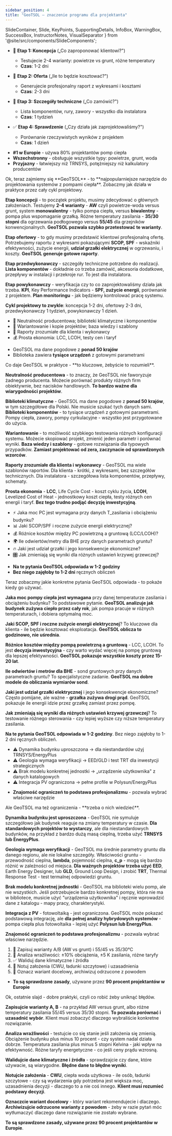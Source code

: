 ```yaml
---
sidebar_position: 4
title: "GeoTSOL – znaczenie programu dla projektanta"
---
```


  SlideContainer, 
  Slide, 
  KeyPoints, 
  SupportingDetails, 
  InfoBox,
  WarningBox,
  SuccessBox,
  InstructorNotes,
  VisualSeparator 
} from '@site/src/components/SlideComponents';

<SlideContainer>

<Slide title="🎯 Czym jest GeoTSOL i dlaczego go potrzebujecie?" type="info">

<KeyPoints title="📋 GeoTSOL towarzyszy projektowi od początku do końca">

- 🎨 **Etap 1: Koncepcja** („Co zaproponować klientowi?")
  - Testujecie 2-4 warianty: powietrze vs grunt, różne temperatury
  - **Czas**: 1-2 dni
  
- 💼 **Etap 2: Oferta** („Ile to będzie kosztować?")
  - Generujecie profesjonalny raport z wykresami i kosztami
  - **Czas**: 2-3 dni
  
- 📐 **Etap 3: Szczegóły techniczne** („Co zamówić?")
  - Lista komponentów, rury, zawory - wszystko dla instalatora
  - **Czas**: 1 tydzień
  
- ✅ **Etap 4: Sprawdzenie** („Czy działa jak zaprojektowaliśmy?")
  - Porównanie rzeczywistych wyników z projektem
  - **Czas**: 1 dzień

</KeyPoints>

<InfoBox title="💡 Dlaczego GeoTSOL?">

- **#1 w Europie** - używa 80% projektantów pomp ciepła
- **Wszechstronny** - obsługuje wszystkie typy: powietrze, grunt, woda
- **Przyjazny** - łatwiejszy niż TRNSYS, potężniejszy niż kalkulatory producentów

</InfoBox>

<InstructorNotes>
Ok, teraz zajmiemy się **GeoTSOL** - to **najpopularniejsze narzędzie do projektowania systemów z pompami ciepła**. Zobaczmy jak działa w praktyce przez cały cykl projektowy.

**Etap koncepcji** - to początek projektu, musimy zdecydować o głównych założeniach. Testujemy **2-4 warianty** - **AW** czyli powietrze-woda versus grunt, system **monowalentny** - tylko pompa ciepła, versus **biwalentny** - pompa plus wspomaganie grzałką. Różne temperatury zasilania - **35/30 stopni** dla ogrzewania podłogowego versus **55/45** dla grzejników konwencjonalnych. **GeoTSOL pozwala szybko przetestować te warianty**.

**Etap ofertowy** - to gdy musimy przedstawić klientowi profesjonalną ofertę. Potrzebujemy raportu z wykresami pokazującymi **SCOP, SPF** - wskaźniki efektywności, zużycie energii, **udział grzałki elektrycznej** w ogrzewaniu, i koszty. **GeoTSOL generuje gotowe raporty**.

**Etap przedwykonawczy** - szczegóły techniczne potrzebne do realizacji. **Lista komponentów** - dokładnie co trzeba zamówić, akcesoria dodatkowe, przepływy w instalacji i przekroje rur. To jest dla instalatora.

**Etap powykonawczy** - weryfikacja czy to co zaprojektowaliśmy działa jak trzeba. **KPI**, Key Performance Indicators - **SPF, zużycie energii**, porównanie z projektem. **Plan monitoringu** - jak będziemy kontrolować pracę systemu.

**Cykl projektowy to zwykle**: koncepcja 1-2 dni, ofertowy 2-3 dni, przedwykonawczy 1 tydzień, powykonawczy 1 dzień.
</InstructorNotes>

</Slide>

<VisualSeparator type="technical" />

<Slide title="🧰 Co daje GeoTSOL w praktyce biura" type="tip">

<KeyPoints title="✅ Mocne strony">

- 🎯 Neutralność producentowa; biblioteki klimatyczne i komponentów
- 🔄 Wariantowanie i kopie projektów; baza wiedzy i szablony
- 📄 Raporty zrozumiałe dla klienta i wykonawcy
- 💰 Prosta ekonomia: LCC, LCOH, testy cen i taryf

</KeyPoints>

<SuccessBox title="📊 Dane liczbowe">

- GeoTSOL ma dane pogodowe z **ponad 50 krajów**
- Biblioteka zawiera **tysiące urządzeń** z gotowymi parametrami

</SuccessBox>

<InstructorNotes>
Co daje GeoTSOL w praktyce - **to kluczowe, żebyście to rozumieli**.

**Neutralność producentowa** - to znaczy, że GeoTSOL nie faworyzuje żadnego producenta. Możecie porównać produkty różnych firm obiektywnie, bez nacisków handlowych. **To bardzo ważne dla wiarygodności projektów**.

**Biblioteki klimatyczne** - GeoTSOL ma dane pogodowe z **ponad 50 krajów**, w tym szczegółowe dla Polski. Nie musicie szukać tych danych sami. **Biblioteki komponentów** - to tysiące urządzeń z gotowymi parametrami. Pompy ciepła, zawory, pompy cyrkulacyjne - wszystko jest przygotowane do użycia.

**Wariantowanie** - to możliwość szybkiego testowania różnych konfiguracji systemu. Możecie skopiować projekt, zmienić jeden parametr i porównać wyniki. **Baza wiedzy i szablony** - gotowe rozwiązania dla typowych przypadków. **Zamiast projektować od zera, zaczynacie od sprawdzonych wzorców**.

**Raporty zrozumiałe dla klienta i wykonawcy** - GeoTSOL ma wiele szablonów raportów. Dla klienta - krótki, z wykresami, bez szczegółów technicznych. Dla instalatora - szczegółowa lista komponentów, przepływy, schematy.

**Prosta ekonomia** - **LCC**, Life Cycle Cost - koszt cyklu życia, **LCOH**, Levelized Cost of Heat - jednostkowy koszt ciepła, testy różnych cen energii i taryf. **Bez tego trudno podjąć decyzję inwestycyjną**.
</InstructorNotes>

</Slide>

<VisualSeparator type="warning" />

<Slide title="❓ Typowe pytania, na które GeoTSOL odpowiada dobrze" type="info">

<KeyPoints title="💡 Przykłady pytań projektowych">

- ⚡ Jaka moc PC jest wymagana przy danych T_zasilania i obciążeniu budynku?
- 📊 Jaki SCOP/SPF i roczne zużycie energii elektrycznej?
- 💰 Różnice kosztów między PC powietrzną a gruntową (LCC/LCOH)?
- 🌍 Ile odwiertów/metry dla BHE przy danych parametrach gruntu?
- 🔥 Jaki jest udział grzałki i jego konsekwencje ekonomiczne?
- 🎛️ Jak zmieniają się wyniki dla różnych ustawień krzywej grzewczej?

</KeyPoints>

<InfoBox title="⏱️ Czas odpowiedzi">

- **Na te pytania GeoTSOL odpowiada w 1-2 godziny**
- **Bez niego zajęłoby to 1-2 dni** ręcznych obliczeń

</InfoBox>

<InstructorNotes>
Teraz zobaczmy jakie konkretne pytania GeoTSOL odpowiada - to pokaże kiedy go używać.

**Jaka moc pompy ciepła jest wymagana** przy danej temperaturze zasilania i obciążeniu budynku? To podstawowe pytanie. **GeoTSOL analizuje jak budynek zużywa ciepło przez cały rok**, jak pompa pracuje w różnych temperaturach, i dobiera optymalną moc.

**Jaki SCOP, SPF i roczne zużycie energii elektrycznej**? To kluczowe dla klienta - ile będzie kosztować eksploatacja. **GeoTSOL oblicza to godzinowo, nie uśrednia**.

**Różnice kosztów między pompą powietrzną a gruntową** - LCC, LCOH. To jest **decyzja inwestycyjna** - czy warto wydać więcej na pompę gruntową dla lepszej efektywności. **GeoTSOL pokazuje wszystkie koszty przez 15-20 lat**.

**Ile odwiertów i metrów dla BHE** - sond gruntowych przy danych parametrach gruntu? To specjalistyczne zadanie. **GeoTSOL ma dobre modele do obliczania wymiarów sond**.

**Jaki jest udział grzałki elektrycznej** i jego konsekwencje ekonomiczne? Często pomijane, ale ważne - **grzałka zużywa drogi prąd**. GeoTSOL pokazuje ile energii idzie przez grzałkę zamiast przez pompę.

**Jak zmieniają się wyniki dla różnych ustawień krzywej grzewczej**? To testowanie różnego sterowania - czy lepiej wyższe czy niższe temperatury zasilania.

**Na te pytania GeoTSOL odpowiada w 1-2 godziny**. Bez niego zajęłoby to 1-2 dni ręcznych obliczeń.
</InstructorNotes>

</Slide>

<Slide title="⚠️ Ograniczenia i obejścia" type="warning">

<KeyPoints title="🚨 Na co uważać">

- ⚠️ Dynamika budynku uproszczona → dla niestandardów użyj TRNSYS/EnergyPlus
- ⚠️ Geologia wymaga weryfikacji → EED/GLD i test TRT dla inwestycji strategicznych
- ⚠️ Brak modelu konkretnej jednostki → „urządzenie użytkownika" z danych katalogowych
- ⚠️ Integracja PV ograniczona → pełne profile w Polysun/EnergyPlus

</KeyPoints>

<WarningBox title="💡 Kluczowa zasada">

- **Znajomość ograniczeń to podstawa profesjonalizmu** - pozwala wybrać właściwe narzędzie

</WarningBox>

<InstructorNotes>
Ale GeoTSOL ma też ograniczenia - **trzeba o nich wiedzieć**.

**Dynamika budynku jest uproszczona** - GeoTSOL nie symuluje szczegółowo jak budynek reaguje na zmiany temperatury w czasie. **Dla standardowych projektów to wystarczy**, ale dla niestandardowych budynków, na przykład z bardzo dużą masą cieplną, trzeba użyć **TRNSYS lub EnergyPlus**.

**Geologia wymaga weryfikacji** - GeoTSOL ma średnie parametry gruntu dla danego regionu, ale nie lokalne szczegóły. Właściwości gruntu - przewodność cieplna, **lambda**, pojemność cieplna, **c_p** - mogą się bardzo różnić w zależności od miejsca. **Dla ważnych projektów trzeba użyć EED**, Earth Energy Designer, lub **GLD**, Ground Loop Design, i zrobić **TRT**, Thermal Response Test - test termalnej odpowiedzi gruntu.

**Brak modelu konkretnej jednostki** - GeoTSOL ma biblioteki wielu pomp, ale nie wszystkich. Jeśli potrzebujecie bardzo konkretnej pompy, która nie ma w bibliotece, musicie użyć "urządzenia użytkownika" i ręcznie wprowadzić dane z katalogu - mapy pracy, charakterystyki.

**Integracja z PV** - fotowoltaiką - jest ograniczona. GeoTSOL może pokazać podstawową integrację, ale **dla pełnej analizy hybrydowych systemów** - pompa ciepła plus fotowoltaika - lepiej użyć **Polysun lub EnergyPlus**.

**Znajomość ograniczeń to podstawa profesjonalizmu** - pozwala wybrać właściwe narzędzie.
</InstructorNotes>

</Slide>

<VisualSeparator type="success" />

<Slide title="✅ Dobre praktyki (checklista)" type="success">

<KeyPoints title="📋 Sprawdzone zasady">

1. 📝 Zapisuj warianty A/B (AW vs grunt) i 55/45 vs 35/30°C
2. 🔄 Analiza wrażliwości: ±10% obciążenia, ±5 K zasilania, różne taryfy
3. ✅ Waliduj dane klimatyczne i źródła
4. 📄 Notuj założenia (CWU, ładunki szczytowe) i uzasadnienia
5. 🎯 Oznacz wariant docelowy, archiwizuj odrzucone z powodem

</KeyPoints>

<SuccessBox title="📊 Statystyki">

- **To są sprawdzone zasady**, używane przez **90 procent projektantów w Europie**

</SuccessBox>

<InstructorNotes>
Ok, ostatnie slajd - dobre praktyki, czyli co robić żeby uniknąć błędów.

**Zapisujcie warianty A, B** - na przykład AW versus grunt, albo różne temperatury zasilania 55/45 versus 35/30 stopni. **To pozwala porównać i uzasadnić wybór**. Klient musi zobaczyć dlaczego wybraliście konkretne rozwiązanie.

**Analiza wrażliwości** - testujcie co się stanie jeśli założenia się zmienią. Obciążenie budynku plus minus 10 procent - czy system nadal działa dobrze. Temperatura zasilania plus minus 5 stopni Kelvina - jaki wpływ na efektywność. Różne taryfy energetyczne - co jeśli ceny prądu wzrosną.

**Walidujcie dane klimatyczne i źródła** - sprawdzajcie czy dane, które używacie, są wiarygodne. **Błędne dane to błędne wyniki**.

**Notujcie założenia** - **CWU**, ciepła woda użytkowa - ile osób, ładunki szczytowe - czy są wydarzenia gdy potrzebna jest większa moc, uzasadnienia decyzji - dlaczego to a nie coś innego. **Klient musi rozumieć podstawy decyzji**.

**Oznaczcie wariant docelowy** - który wariant rekomendujecie i dlaczego. **Archiwizujcie odrzucone warianty z powodem** - żeby w razie pytań móc wytłumaczyć dlaczego dane rozwiązanie nie zostało wybrane.

**To są sprawdzone zasady, używane przez 90 procent projektantów w Europie**.
</InstructorNotes>

</Slide>

</SlideContainer>


